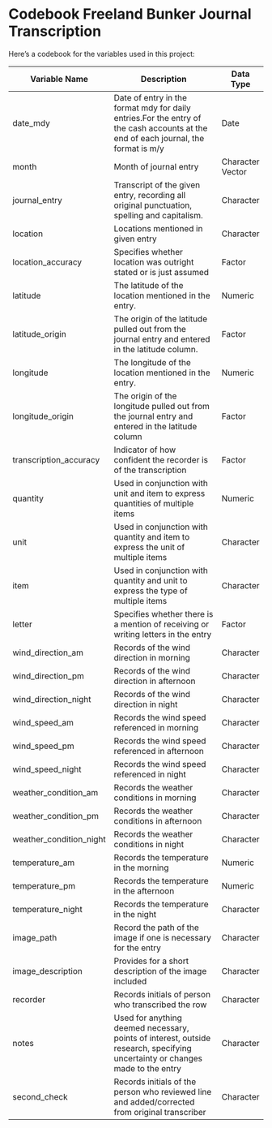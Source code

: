 # Codebook Freeland Bunker Journal Transcription

Here's a codebook for the variables used in this project:

| Variable Name    | Description                          | Data Type |
|------------------|--------------------------------------|-----------|
| date_mdy         | Date of entry in the format mdy for daily entries.For the entry of the cash accounts at the end of each journal, the format is m/y    | Date      |
| month            | Month of journal entry               | Character Vector   |
| journal_entry    | Transcript of the given entry, recording all original punctuation, spelling and capitalism.                                           | Character |
| location         | Locations mentioned in given entry   | Character |
| location_accuracy| Specifies whether location was outright stated or is just assumed                                                                      | Factor |
| latitude         | The latitude of the location mentioned in the entry.                                                                                   | Numeric   |
| latitude_origin  | The origin of the latitude pulled out from the journal entry and entered in the latitude column.                                      | Factor  |
| longitude        | The longitude of the location mentioned in the entry.                                                                                  | Numeric   |
| longitude_origin | The origin of the longitude pulled out from the journal entry and entered in the latitude column                                       | Factor   |
| transcription_accuracy                                                                                             | Indicator of how confident the recorder is of the transcription                                                                        | Factor |
| quantity         | Used in conjunction with unit and item to express quantities of multiple items                                                     | Numeric   |
| unit             | Used in conjunction with quantity and item to express the unit of multiple items                                                     | Character   |
| item             | Used in conjunction with quantity and unit to express the type of multiple items                                                     | Character   |
| letter           | Specifies whether there is a mention of receiving or writing letters in the entry                                                     | Factor   |
| wind_direction_am| Records of the wind direction in morning                                                                                               | Character   |
| wind_direction_pm| Records of the wind direction in afternoon                                                                                             | Character   |
| wind_direction_night                                                                                               | Records of the wind direction in night                                                                                                 | Character   |
| wind_speed_am    | Records the wind speed referenced in morning                                                                                           | Character   |
| wind_speed_pm    | Records the wind speed referenced in afternoon                                                                                         | Character   |
| wind_speed_night | Records the wind speed referenced in night                                                                                             | Character   |
| weather_condition_am                                                                                               | Records the weather conditions in morning                                                                                              | Character   |
| weather_condition_pm                                                                                               | Records the weather conditions in afternoon                                                                                            | Character   |
| weather_condition_night                                                                                            | Records the weather conditions in night                                                                                                | Character   |
| temperature_am   | Records the temperature in the morning                                                                                                 | Numeric   |
| temperature_pm   | Records the temperature in the afternoon                                                                                               | Numeric   |
| temperature_night| Records the temperature in the night                                                                                                   | Character   |
| image_path       | Record the path of the image if one is necessary for the entry                                                                         | Character   |
| image_description| Provides for a short description of the image included                                                                                 | Character   |
| recorder         | Records initials of person who transcribed the row                                                                                     | Character   |
| notes            | Used for anything deemed necessary, points of interest, outside research, specifying uncertainty or changes made to the entry       | Character   |
| second_check     |Records initials of the person who reviewed line and added/corrected from original transcriber                                      | Character   |